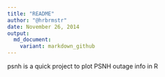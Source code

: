 ```yaml
---
title: "README"
author: "@hrbrmstr"
date: November 26, 2014
output:
  md_document:
    variant: markdown_github
---
```


psnh is a quick project to plot PSNH outage info in R

